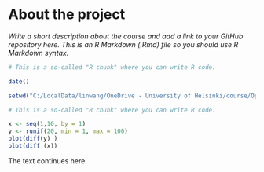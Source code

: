 
# About the project

*Write a short description about the course and add a link to your GitHub repository here. This is an R Markdown (.Rmd) file so you should use R Markdown syntax.*

```r
# This is a so-called "R chunk" where you can write R code.

date()

setwd("C:/LocalData/linwang/OneDrive - University of Helsinki/course/Open data science 2020/IODS-project")

# This is a so-called "R chunk" where you can write R code.

x <- seq(1,10, by = 1)
y <- runif(20, min = 1, max = 100)
plot(diff(y) )
plot(diff (x))

```
The text continues here.

